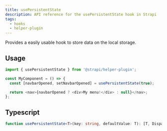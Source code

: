 ```yaml
---
title: usePersistentState
description: API reference for the usePersistentState hook in Strapi
tags:
  - hooks
  - helper-plugin
---
```


Provides a easily usable hook to store data on the local storage.

## Usage

```js
import { usePersistentState } from '@strapi/helper-plugin';

const MyComponent = () => {
  const [navbarOpened, setNavbarOpened] = usePersistentState(true);

  return <nav>{navbarOpened ? <div>My menu!</div> : null}</nav>;
};
```

## Typescript

```ts
function usePersistentState<T>(key: string, defaultValue: T): [T, Dispatch<SetStateAction<T>>];
```
